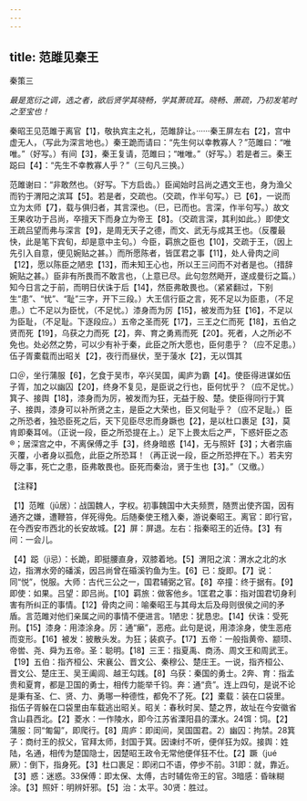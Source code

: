 ```yaml
---
---
---
```

title: 范雎见秦王
---



秦策三

*最是宽衍之调，选之者，欲后贤学其晓畅，学其萧琉耳。晓畅、萧疏，乃初发笔时之至宝也！*

秦昭王见范雎于离官【1】，敬执宾主之礼，范雎辞让。······秦王屏左右【2】，宫中虚无人，（写此为深言地也。）秦王跪而请曰：“先生何以幸教寡人？”范雎曰：“唯唯。”（好写。）有间【3】，秦王复请，范雎曰；“唯唯。”（好写。）若是者三。秦王跽曰【4】：“先生不幸教寡人乎？”（三句凡三换。）

范雎谢曰：“非敢然也。（好写。下方启齿。）臣闻始时吕尚之遇文王也，身为渔父而钓于渭阳之滨耳【5】。若是者，交疏也。（交疏，作半句写。）已【6】，一说而立为太师【7】，载与俱归者，其言深也。（巳，已而也。言深，作半句写。）故文王果收功于吕尚，卒擅天下而身立为帝王【8】。（交疏言深，其利如此。）即使文王疏吕望而弗与深言【9】，是周无天子之德，而文、武无与成其王也。（反覆最快，此是笔下宾旬，却是意中主句。）今臣，羁旅之臣也【10】，交疏于王，（因上先引入自意，便见婉贴之甚。）而所愿陈者，皆匡君之事【11】，处人骨肉之间【12】，愿以陈臣之陋忠【13】，而未知王心也，所以王三问而不对者是也。（措辞婉贴之甚。）臣非有所畏而不敢言也，（上意已尽。此句忽然飏开，遂成曼衍之篇。）知今日言之于前，而明日伏诛于后【14】，然臣弗敢畏也。（紧紧翻过，下别生“患”、“忧”、“耻”三字，开下三段。）大王信行臣之言，死不足以为臣患，（不足患。）亡不足以为臣忧，（不足忧。）漆身而为厉【15】，被发而为狂【16】，不足以为臣耻，（不足耻。下逐段应。）五帝之圣而死【17】，三王之仁而死【18】，五伯之贤而死【19】，乌获之力而死【2】，奔、育之勇焉而死【20】。死者，人之所必不免也。处必然之势，可以少有补于秦，此臣之所大愿也，臣何患乎？（应不足患。）伍子胥橐载而出昭关【2】，夜行而昼伏，至于蔆水【2】，无以饵其

口＠，坐行蒲服【6】，乞食于吴市，卒兴吴国，阖庐为霸【4】。使臣得进谋如伍子胥，加之以幽囚【20】，终身不复见，是臣说之行也，臣何忧乎？（应不足忧。）箕子、接舆【18】，漆身而为厉，被发而为狂，无益于殷、楚。使臣得同行于箕子、接舆，漆身可以补所贤之主，是臣之大荣也，臣又何耻乎？（应不足耻。）臣之所恐者，独恐臣死之后，天下见臣尽忠而身蹶也【2】，是以杜口裹足【3】，莫肯即秦耳에。（正说一段，臣之所恐提在上。）足下上畏太后之严，下惑奸臣之态®；居深宫之中，不离保傅之手【3】，终身暗惑【14】，无与照奸【3】；大者宗庙灭覆，小者身以孤危，此臣之所恐耳！（再正说一段，臣之所恐押在下。）若夫穷辱之事，死亡之患，臣弗敢畏也。臣死而秦治，贤于生也【3】。”（又缴。）

【注释】

【1】范睢（jū居）：战国魏人，字权。初事魏国中大夫频贾，随贾出使齐国，因有通齐之嫌，遭鞭笞，佯死得免。后随秦使王稽入秦，游说秦昭王。离官：即行官，在今西安市西北的长安故城。【2】屏：屏退。左右：指秦昭王的近侍。【3】有间：一会儿。

【4】跽（jì忌）：长跪，即挺腰直身，双膝着地。【5】渭阳之滨：渭水之北的水边，指渭水旁的磻溪，因吕尚曾在碈溪钓鱼为生。【6】已：旋即。【7】说：同“悦”，悦服。大师：古代三公之一，国君辅弼之官。【8】卒撞：终于据有。【9】即使：如果。吕望：即吕尚。【10】羁旅：做客他乡。1匡君之事：指对国君切身利害有所纠正的事情。【12】骨肉之间：喻秦昭王与其母太后及母则很侯之间的矛盾。言范雎对他们亲属之间的事情不便进言。1陋忠：犹恳忠。【14】伏诛：受死刑。【15】漆身：用漆涂身。厉：通“癞”，恶疮。此句是说，用漆涂身，使生恶疮而变形。【16】被发：披散头发。为狂；装疯子。【17】五帝：一般指黄帝、颛顼、帝喾、尧、舜为五帝。圣：聪明。【18】三王：指夏禹、商汤、周文王和周武王。【19】五伯：指齐桓公、宋襄公、晋文公、秦穆公、楚庄王。一说，指齐桓公、晋文公、楚庄王、吴王阖闾、越王勾践。【8】乌获：秦国的勇士。2奔、育：指孟贵和夏育，都是卫国的勇士，相传力能举千钧。奔：通“贲”。连上四句，是说不论是秉有圣、仁、贤、力、勇哪一种德性，都免不了死。【2】橐载：装在口袋里。指伍子胥躲在口袋里由车载逃出昭关。昭关：春秋时吴、楚之界，故址在今安徽省含山县西北。【2】菱水：一作陵水，即今江苏省溧阳县的溧水。24饵：饲。【2】蒲服：同“匍匐”，即爬行。【8】周庐：即闺间，吴国国君。2）幽囚：拘禁。28箕子：商纣王的叔父，官拜太师，封国于箕。因谏纣不听，便佯狂为奴。接舆：姓陆，名通，相传为楚国隐士，因楚昭王政令无常他便佯狂不仕。【2】蹶（jué厥）：倒下，指身死。【3】杜口裹足：即闭口不语，停步不前。31即：就，靠近。【3】惑：迷惑。33保傅：即太保、太傅，古时辅佐帝王的官。3暗感：昏昧糊涂。【3】照奸：明辨奸邪。【5】治：太平。30贤：胜过。